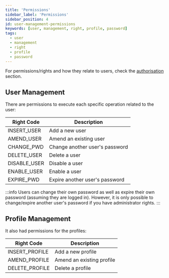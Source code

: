 ```yaml
---
title: 'Permissions'
sidebar_label: 'Permissions'
sidebar_position: 4
id: user-management-permissions
keywords: [user, management, right, profile, password]
tags:
  - user
  - management
  - right
  - profile
  - password
---
```


For permissions/rights and how they relate to users, check the [authorisation](/server/access-control/authorisation#users-profiles-and-right-codes) section.

## User Management

There are permissions to execute each specific operation related to the user:

| Right Code     | Description                    |
|----------------|--------------------------------|
| INSERT_USER    | Add a new user                 |
| AMEND_USER     | Amend an existing user         |
| CHANGE_PWD     | Change another user's password |
| DELETE_USER    | Delete a user                  |
| DISABLE_USER   | Disable a user                 |
| ENABLE_USER    | Enable a user                  |
| EXPIRE_PWD     | Expire another user's password |

:::info
Users can change their own password as well as expire their own password (assuming they are logged in). However, it is only possible to change/expire another user's password if you have administrator rights.
:::

## Profile Management

It also had permissions for the profiles:

| Right Code     | Description               |
|----------------|-------------------------- | 
| INSERT_PROFILE | Add a new profile         |
| AMEND_PROFILE  | Amend an existing profile |
| DELETE_PROFILE | Delete a profile          |
